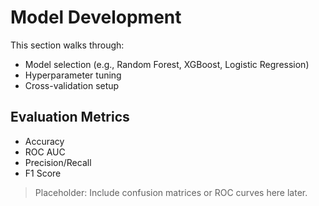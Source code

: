 # Model Development

This section walks through:

- Model selection (e.g., Random Forest, XGBoost, Logistic Regression)
- Hyperparameter tuning
- Cross-validation setup

## Evaluation Metrics

- Accuracy
- ROC AUC
- Precision/Recall
- F1 Score

> Placeholder: Include confusion matrices or ROC curves here later.
